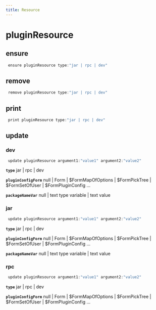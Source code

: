 ```yaml
---
title: Resource
---
```


# pluginResource

## ensure

```js filename="Terminal" copy
 ensure pluginResource type:"jar | rpc | dev"
```


## remove

```js filename="Terminal" copy
 remove pluginResource type:"jar | rpc | dev"
```


## print

```js filename="Terminal" copy
 print pluginResource type:"jar | rpc | dev"
```


## update

### dev
```js filename="Terminal" copy
 update pluginResource argument1:"value1" argument2:"value2"
```

**`type`**
jar | rpc | dev

**`pluginConfigForm`**
null | Form | $FormMapOfOptions | $FormPickTree | $FormSetOfUser | $FormPluginConfig ...

**`packageNameVar`**
null | text type variable | text value

### jar
```js filename="Terminal" copy
 update pluginResource argument1:"value1" argument2:"value2"
```

**`type`**
jar | rpc | dev

**`pluginConfigForm`**
null | Form | $FormMapOfOptions | $FormPickTree | $FormSetOfUser | $FormPluginConfig ...

**`packageNameVar`**
null | text type variable | text value

### rpc
```js filename="Terminal" copy
 update pluginResource argument1:"value1" argument2:"value2"
```

**`type`**
jar | rpc | dev

**`pluginConfigForm`**
null | Form | $FormMapOfOptions | $FormPickTree | $FormSetOfUser | $FormPluginConfig ...


